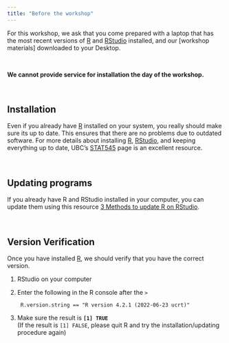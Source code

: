 ```yaml
---
title: "Before the workshop"
---
```



For this workshop, we ask that you come prepared with a laptop that has the most recent versions of [R] and [RStudio] installed, and our [workshop materials] downloaded to your Desktop. 

<p>&nbsp;</p>

**We cannot provide service for installation the day of the workshop.**


<p>&nbsp;</p>

Installation
------------

Even if you already have [R] installed on your system, you really should make
sure its up to date. This ensures that there are no problems due to outdated
software. For more details about installing [R], [RStudio], and keeping
everything up to date, UBC's [STAT545] page is an excellent resource.



<p>&nbsp;</p>


Updating programs
------------

If you already have R and RStudio installed in your computer, you can update them using this resource [3 Methods to update R on RStudio].


<p>&nbsp;</p>


Version Verification
------------

Once you have installed [R], we should verify that you have the correct version.

1. RStudio on your computer
2. Enter the following in the R console after the `>`    
        
        R.version.string == "R version 4.2.1 (2022-06-23 ucrt)"
        
3. Make sure the result is **`[1] TRUE`**    
    (If the result is `[1] FALSE`, please quit R and try the installation/updating procedure again)



<p>&nbsp;</p>




[3 Methods to update R on RStudio]: https://www.linkedin.com/pulse/3-methods-update-r-rstudio-windows-mac-woratana-ngarmtrakulchol
[stat545]: http://stat545.com/block000_r-rstudio-install.html
[R]: https://cran.r-project.org/bin/windows/base/
[RStudio]: https://www.rstudio.com/products/rstudio/download/#download
[dplyr]: https://dplyr.tidyverse.org
[ggplot2]: https://ggplot2.tidyverse.org
[plotrix]: https://crantastic.org/packages/plotrix
[RColorBrewer]: https://www.datanovia.com/en/blog/the-a-z-of-rcolorbrewer-palette/
[ggpubr]: https://rpkgs.datanovia.com/ggpubr/
[Slides_IntroR_2020_Webinar_Part1]: https://github.com/everhartlab/APS_IntroR_2020/blob/master/docs/slides/IntroR_2020_Webinar_Part1_2-19-2020.pdf
[Slides_IntroR_2020_Webinar_Part2]: https://github.com/everhartlab/APS_IntroR_2020/blob/master/docs/slides/IntroR_2020_Webinar_Part2_2-26-2020.pdf
